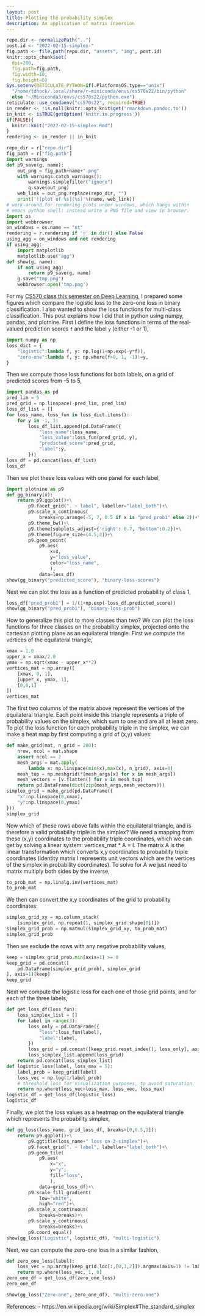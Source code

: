 ```yaml
---
layout: post
title: Plotting the probability simplex
description: An application of matrix inversion 
---
```


```r
repo.dir <- normalizePath("..")
post.id <- "2022-02-15-simplex-"
fig.path <- file.path(repo.dir, "assets", "img", post.id)
knitr::opts_chunk$set(
  dpi=200,
  fig.path=fig.path,
  fig.width=10,
  fig.height=6)
Sys.setenv(RETICULATE_PYTHON=if(.Platform$OS.type=="unix")
  "/home/tdhock/.local/share/r-miniconda/envs/cs570s22/bin/python"
  else "~/Miniconda3/envs/cs570s22/python.exe")
reticulate::use_condaenv("cs570s22", required=TRUE)
in_render <- !is.null(knitr::opts_knit$get('rmarkdown.pandoc.to'))
in_knit <- isTRUE(getOption('knitr.in.progress'))
if(FALSE){
  knitr::knit("2022-02-15-simplex.Rmd")
}
rendering <- in_render || in_knit
```

```python
repo_dir = r["repo.dir"]
fig_path = r["fig.path"]
import warnings
def p9_save(g, name):
    out_png = fig_path+name+".png"
    with warnings.catch_warnings():
        warnings.simplefilter("ignore")
        g.save(out_png)
    web_link = out_png.replace(repo_dir, "")
    print('![plot of %s](%s)'%(name, web_link))
# work-around for rendering plots under windows, which hangs within
# emacs python shell: instead write a PNG file and view in browser.
import os
import webbrowser
on_windows = os.name == "nt"
rendering = r.rendering if 'r' in dir() else False
using_agg = on_windows and not rendering
if using_agg:
    import matplotlib
    matplotlib.use("agg")
def show(g, name):
    if not using_agg:
        return p9_save(g, name)
    g.save("tmp.png")
    webbrowser.open('tmp.png')
```

For my [CS570 class this semester on Deep
Learning](https://github.com/tdhock/cs570-spring-2022), I prepared
some figures which compare the logistic loss to the zero-one loss in
binary classification. I also wanted to show the loss functions for
multi-class classification. This post explains how I did that in
python using numpy, pandas, and plotnine. First I define the loss
functions in terms of the real-valued prediction scores `f` and the
label `y` (either -1 or 1),

```python
import numpy as np
loss_dict = {
    "logistic":lambda f, y: np.log(1+np.exp(-y*f)),
    "zero-one":lambda f, y: np.where(f>0, 1, -1)!=y,
}
```

Then we compute those loss functions for both labels, on a grid of
predicted scores from -5 to 5,

```python
import pandas as pd
pred_lim = 5
pred_grid = np.linspace(-pred_lim, pred_lim)
loss_df_list = []
for loss_name, loss_fun in loss_dict.items():
    for y in -1, 1:
        loss_df_list.append(pd.DataFrame({
            "loss_name":loss_name,
            "loss_value":loss_fun(pred_grid, y),
            "predicted_score":pred_grid,
            "label":y,
        }))
loss_df = pd.concat(loss_df_list)
loss_df
```

Then we plot these loss values with one panel for each label,

```python
import plotnine as p9
def gg_binary(x):
    return p9.ggplot()+\
        p9.facet_grid(". ~ label", labeller="label_both")+\
        p9.scale_x_continuous(
            breaks=np.arange(-5, 7, 0.5 if x is "pred_prob1" else 2))+\
        p9.theme_bw()+\
        p9.theme(subplots_adjust={'right': 0.7, "bottom":0.2})+\
        p9.theme(figure_size=(4.5,2))+\
        p9.geom_point(
            p9.aes(
                x=x,
                y="loss_value",
                color="loss_name",
                ),
            data=loss_df)
show(gg_binary("predicted_score"), "binary-loss-scores")
```

Next we can plot the loss as a function of predicted probability of
class 1,

```python
loss_df["pred_prob1"] = 1/(1+np.exp(-loss_df.predicted_score))
show(gg_binary("pred_prob1"), "binary-loss-prob")
```

How to generalize this plot to more classes than two? We can plot the
loss functions for three classes on the probability simplex,
projected onto the cartesian plotting plane as an equilateral
triangle. First we compute the vertices of the equilateral triangle,

```python
xmax = 1.0
upper_x = xmax/2.0
ymax = np.sqrt(xmax - upper_x**2)
vertices_mat = np.array([
    [xmax, 0, 1],
    [upper_x, ymax, 1],
    [0,0,1]
])
vertices_mat
```

The first two columns of the matrix above represent the vertices of
the equilateral triangle. Each point inside this triangle represents a
triple of probability values on the simplex, which sum to one and are
all at least zero. To plot the loss function for each probability
triple in the simplex, we can make a heat map by first computing a
grid of (x,y) values:

```python
def make_grid(mat, n_grid = 200):
    nrow, ncol = mat.shape
    assert ncol == 2
    mesh_args = mat.apply(
        lambda x: np.linspace(min(x),max(x), n_grid), axis=0)
    mesh_tup = np.meshgrid(*[mesh_args[x] for x in mesh_args])
    mesh_vectors = [v.flatten() for v in mesh_tup]
    return pd.DataFrame(dict(zip(mesh_args,mesh_vectors)))
simplex_grid = make_grid(pd.DataFrame({
    "x":np.linspace(0,xmax),
    "y":np.linspace(0,ymax)
}))
simplex_grid
```

Now which of these rows above falls within the equilateral triangle,
and is therefore a valid probability triple in the simplex? We need a
mapping from these (x,y) coordinates to the probability triple
coordinates, which we can get by solving a linear system:
vertices_mat * A = I.  The matrix A is the linear transformation which
converts x,y coordinates to probability triple coordinates (identity
matrix I represents unit vectors which are the vertices of the simplex
in probability coordinates). To solve for A we just need to matrix
multiply both sides by the inverse,

```python
to_prob_mat = np.linalg.inv(vertices_mat)
to_prob_mat
```

We then can convert the x,y coordinates of the grid to probability
coordinates:

```python
simplex_grid_xy = np.column_stack(
    [simplex_grid, np.repeat(1, simplex_grid.shape[0])])
simplex_grid_prob = np.matmul(simplex_grid_xy, to_prob_mat)
simplex_grid_prob
```

Then we exclude the rows with any negative probability values,

```python
keep = simplex_grid_prob.min(axis=1) >= 0
keep_grid = pd.concat([
    pd.DataFrame(simplex_grid_prob), simplex_grid
], axis=1)[keep]
keep_grid
```

Next we compute the logistic loss for each one of those grid points,
and for each of the three labels,

```python
def get_loss_df(loss_fun):
    loss_simplex_list = []
    for label in range(3):
        loss_only = pd.DataFrame({
            "loss":loss_fun(label),
            "label":label,
        })
        loss_grid = pd.concat([keep_grid.reset_index(), loss_only], axis=1)
        loss_simplex_list.append(loss_grid)
    return pd.concat(loss_simplex_list)
def logistic_loss(label, loss_max = 5):
    label_prob = keep_grid[label]
    loss_vec = np.log(1/label_prob)
    # threshold loss for visualization purposes, to avoid saturation.
    return np.where(loss_vec<loss_max, loss_vec, loss_max)
logistic_df = get_loss_df(logistic_loss)
logistic_df
```

Finally, we plot the loss values as a heatmap on the equilateral
triangle which represents the probability simplex,

```python
def gg_loss(loss_name, grid_loss_df, breaks=[0,0.5,1]):
    return p9.ggplot()+\
        p9.ggtitle(loss_name+" loss on 3-simplex")+\
        p9.facet_grid(". ~ label", labeller="label_both")+\
        p9.geom_tile(
            p9.aes(
                x="x",
                y="y",
                fill="loss",
                ),
            data=grid_loss_df)+\
        p9.scale_fill_gradient(
            low="white",
            high="red")+\
        p9.scale_x_continuous(
            breaks=breaks)+\
        p9.scale_y_continuous(
            breaks=breaks)+\
        p9.coord_equal()
show(gg_loss("Logistic", logistic_df), "multi-logistic")
```

Next, we can compute the zero-one loss in a similar fashion,

```python
def zero_one_loss(label):
    loss_vec = np.array(keep_grid.loc[:,[0,1,2]]).argmax(axis=1) != label
    return np.where(loss_vec, 1, 0)
zero_one_df = get_loss_df(zero_one_loss)
zero_one_df
```

```python
show(gg_loss("Zero-one", zero_one_df), "multi-zero-one")
```

References:
- https://en.wikipedia.org/wiki/Simplex#The_standard_simplex
